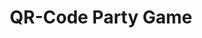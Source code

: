 ---
title: "QR-Code Party Game"
description: ""
links:
  - 'https://github.com/DSurguy/qr-game'
tags: 
  - 'full stack'
---
